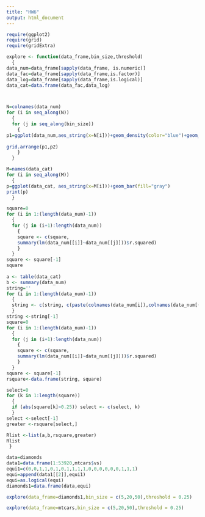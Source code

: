 ```yaml
---
title: "HW6"
output: html_document
---
```


```r
require(ggplot2)
require(grid)
require(gridExtra)
```

```r
explore <- function(data_frame,bin_size,threshold)
  {
data_num=data_frame[sapply(data_frame, is.numeric)]
data_fac=data_frame[sapply(data_frame,is.factor)]
data_log=data_frame[sapply(data_frame,is.logical)]
data_cat=data.frame(data_fac,data_log)



N=colnames(data_num)
for (i in seq_along(N))
  { 
  for (j in seq_along(bin_size))
    {
p1=ggplot(data_num,aes_string(x=N[i]))+geom_density(color="blue")+geom_vline(xintercept=sum(data_num[i])/length(rownames(data_frame)),color="red")
                                                                             p2=ggplot(data_num,aes_string(x=N[i]))+geom_histogram(fill="blue",binwidth=bin_size[j])+geom_vline(xintercept=sum(data_num[i])/length(rownames(data_frame)), color="red")
grid.arrange(p1,p2)
    }
  }

M=names(data_cat)
for (i in seq_along(M))
  { 
p=ggplot(data_cat, aes_string(x=M[i]))+geom_bar(fill="gray")
print(p)
  }

square=0
for (i in 1:(length(data_num)-1))
  {
  for (j in (i+1):length(data_num))
    {
    square <- c(square, 
    summary(lm(data_num[[i]]~data_num[[j]]))$r.squared)
    }
  }
square <- square[-1]
square
  
a <- table(data_cat)
b <- summary(data_num)
string=''
for (i in 1:(length(data_num)-1))
  {
  string <- c(string, c(paste(colnames(data_num[i]),colnames(data_num[(i+1):length(data_num)]),sep='-')))
  }
string <-string[-1]
square=0
for (i in 1:(length(data_num)-1))
  {
  for (j in (i+1):length(data_num))
    {
    square <- c(square, 
    summary(lm(data_num[[i]]~data_num[[j]]))$r.squared)
    }
  }
square <- square[-1]
rsquare<-data.frame(string, square)

select=0
for (k in 1:length(square))
  {
  if (abs(square[k]>0.25)) select <- c(select, k)
  }
select <-select[-1]
greater <-rsquare[select,]

Rlist <-list(a,b,rsquare,greater)
Rlist
 }
```

```r
data=diamonds
data1=data.frame(1:53920,mtcars$vs)
equi1=c(0,0,1,1,0,1,0,1,1,1,1,0,0,0,0,0,0,1,1,1)
equi=append(data1[[2]],equi1)
equi=as.logical(equi)
diamonds1=data.frame(data,equi)
```


```r
explore(data_frame=diamonds1,bin_size = c(5,20,50),threshold = 0.25)
```

```r
explore(data_frame=mtcars,bin_size = c(5,20,50),threshold = 0.25)
```

